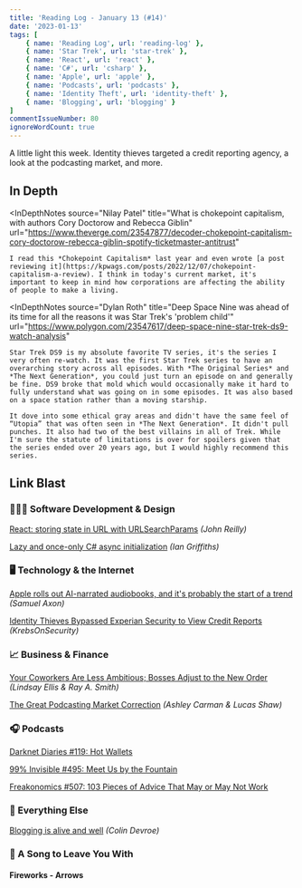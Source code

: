 ```yaml
---
title: 'Reading Log - January 13 (#14)'
date: '2023-01-13'
tags: [
    { name: 'Reading Log', url: 'reading-log' },
    { name: 'Star Trek', url: 'star-trek' },
    { name: 'React', url: 'react' },
    { name: 'C#', url: 'csharp' },
    { name: 'Apple', url: 'apple' },
    { name: 'Podcasts', url: 'podcasts' },
    { name: 'Identity Theft', url: 'identity-theft' },
    { name: 'Blogging', url: 'blogging' }
]
commentIssueNumber: 80
ignoreWordCount: true
---
```


A little light this week. Identity thieves targeted a credit reporting agency, a look at the podcasting market, and more.

## In Depth

<InDepthNotes
    source="Nilay Patel"
    title="What is chokepoint capitalism, with authors Cory Doctorow and Rebecca Giblin"
    url="https://www.theverge.com/23547877/decoder-chokepoint-capitalism-cory-doctorow-rebecca-giblin-spotify-ticketmaster-antitrust"
>
    I read this *Chokepoint Capitalism* last year and even wrote [a post reviewing it](https://kpwags.com/posts/2022/12/07/chokepoint-capitalism-a-review). I think in today's current market, it's important to keep in mind how corporations are affecting the ability of people to make a living.
</InDepthNotes>

<InDepthNotes
    source="Dylan Roth"
    title="Deep Space Nine was ahead of its time for all the reasons it was Star Trek's 'problem child'"
    url="https://www.polygon.com/23547617/deep-space-nine-star-trek-ds9-watch-analysis"
>
    Star Trek DS9 is my absolute favorite TV series, it's the series I very often re-watch. It was the first Star Trek series to have an overarching story across all episodes. With *The Original Series* and *The Next Generation*, you could just turn an episode on and generally be fine. DS9 broke that mold which would occasionally make it hard to fully understand what was going on in some episodes. It was also based on a space station rather than a moving starship.

    It dove into some ethical gray areas and didn't have the same feel of “Utopia” that was often seen in *The Next Generation*. It didn't pull punches. It also had two of the best villains in all of Trek. While I'm sure the statute of limitations is over for spoilers given that the series ended over 20 years ago, but I would highly recommend this series.
</InDepthNotes>

## Link Blast

### 👨🏼‍💻 Software Development & Design

[React: storing state in URL with URLSearchParams](https://johnnyreilly.com/2022/09/20/react-usesearchparamsstate) *(John Reilly)*

[Lazy and once-only C# async initialization](https://endjin.com/blog/2023/01/dotnet-csharp-lazy-async-initialization) *(Ian Griffiths)*

### 🖥 Technology & the Internet

[Apple rolls out AI-narrated audiobooks, and it's probably the start of a trend](https://arstechnica.com/gadgets/2023/01/apple-rolls-out-ai-narrated-audiobooks-and-its-probably-the-start-of-trend/) *(Samuel Axon)*

[Identity Thieves Bypassed Experian Security to View Credit Reports](https://krebsonsecurity.com/2023/01/identity-thieves-bypassed-experian-security-to-view-credit-reports/) *(KrebsOnSecurity)*

### 📈 Business & Finance

[Your Coworkers Are Less Ambitious; Bosses Adjust to the New Order](https://www.wsj.com/articles/your-coworkers-are-less-ambitious-bosses-adjust-to-the-new-order-11672441067) *(Lindsay Ellis & Ray A. Smith)*

[The Great Podcasting Market Correction](https://www.bloomberg.com/news/articles/2023-01-04/the-great-podcasting-market-correction) *(Ashley Carman & Lucas Shaw)*

### 🎧 Podcasts

[Darknet Diaries #119: Hot Wallets](https://darknetdiaries.com/episode/119/)

[99% Invisible #495: Meet Us by the Fountain](https://99percentinvisible.org/episode/meet-us-by-the-fountain/)

[Freakonomics #507: 103 Pieces of Advice That May or May Not Work](https://freakonomics.com/podcast/103-pieces-of-advice-that-may-or-may-not-work/)

### 🎒 Everything Else

[Blogging is alive and well](https://cdevroe.com/2023/01/11/blogging-is-alive) *(Colin Devroe)*

### 🎵 A Song to Leave You With

#### Fireworks - Arrows

<YouTubeEmbed
    id="HZxk1l3u7OQ"
    title="Fireworks - Arrows"
/>